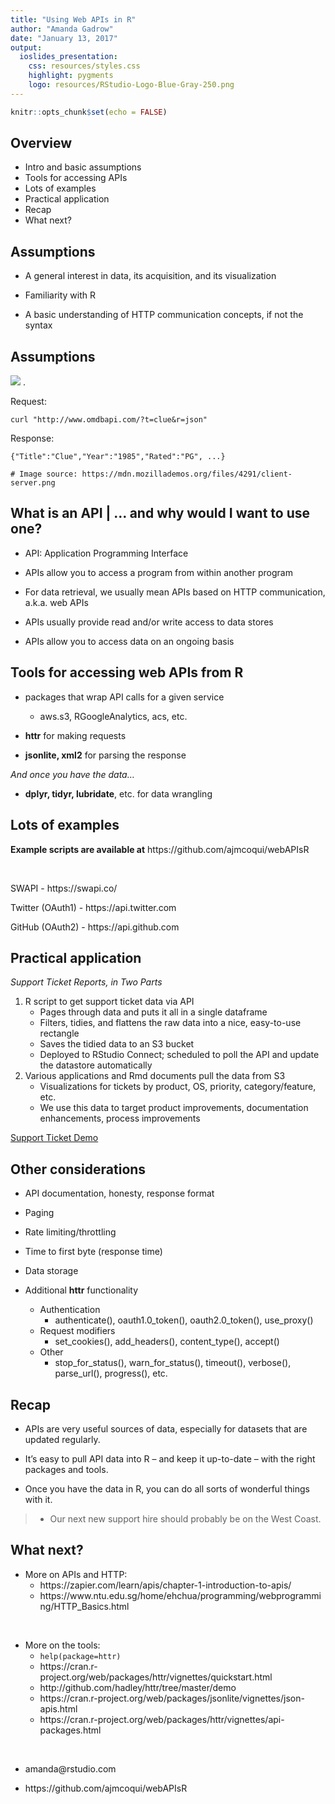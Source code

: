 ```yaml
---
title: "Using Web APIs in R"
author: "Amanda Gadrow"
date: "January 13, 2017"
output: 
  ioslides_presentation:
    css: resources/styles.css
    highlight: pygments
    logo: resources/RStudio-Logo-Blue-Gray-250.png
---
```


```r
knitr::opts_chunk$set(echo = FALSE)
```

## Overview

- Intro and basic assumptions
- Tools for accessing APIs
- Lots of examples
- Practical application
- Recap
- What next?

## Assumptions

- A general interest in data, its acquisition, and its visualization

- Familiarity with R

- A basic understanding of HTTP communication concepts, if not the syntax

## Assumptions {.smaller}

![](resources/client-server.png)
.

Request:

    curl "http://www.omdbapi.com/?t=clue&r=json"

Response:

    {"Title":"Clue","Year":"1985","Rated":"PG", ...}

```img
# Image source: https://mdn.mozillademos.org/files/4291/client-server.png
```

## What is an API | ... and why would I want to use one?

- API: Application Programming Interface

- APIs allow you to access a program from within another program

- For data retrieval, we usually mean APIs based on HTTP communication, a.k.a. web APIs

- APIs usually provide read and/or write access to data stores

- APIs allow you to access data on an ongoing basis

## Tools for accessing web APIs from R

- packages that wrap API calls for a given service
    - aws.s3, RGoogleAnalytics, acs, etc.

- **httr** for making requests

- **jsonlite, xml2** for parsing the response


*And once you have the data...*

- **dplyr, tidyr, lubridate**, etc. for data wrangling

## Lots of examples

**Example scripts are available at** https://github.com/ajmcoqui/webAPIsR

<br/>

SWAPI - https://swapi.co/

Twitter (OAuth1) - https://api.twitter.com

GitHub (OAuth2) - https://api.github.com

## Practical application {.smaller}

*Support Ticket Reports, in Two Parts*

1. R script to get support ticket data via API
    - Pages through data and puts it all in a single dataframe
    - Filters, tidies, and flattens the raw data into a nice, easy-to-use rectangle
    - Saves the tidied data to an S3 bucket
    - Deployed to RStudio Connect; scheduled to poll the API and update the datastore automatically
2. Various applications and Rmd documents pull the data from S3
    - Visualizations for tickets by product, OS, priority, category/feature, etc.
    - We use this data to target product improvements, documentation enhancements, process improvements

[Support Ticket Demo](resources/SupportTickets.html)

## Other considerations {.smaller}

- API documentation, honesty, response format

- Paging

- Rate limiting/throttling

- Time to first byte (response time)

- Data storage

- Additional **httr** functionality
    - Authentication
        - authenticate(), oauth1.0_token(), oauth2.0_token(), use_proxy()

    - Request modifiers
        - set_cookies(), add_headers(), content_type(), accept()

    - Other
        - stop_for_status(), warn_for_status(), timeout(), verbose(), parse_url(), progress(), etc.

## Recap

- APIs are very useful sources of data, especially for datasets that are updated regularly.

- It's easy to pull API data into R -- and keep it up-to-date -- with the right packages and tools.

- Once you have the data in R, you can do all sorts of wonderful things with it.

> - Our next new support hire should probably be on the West Coast.

## What next? {.smaller}

- More on APIs and HTTP: 
    - https://zapier.com/learn/apis/chapter-1-introduction-to-apis/
    - https://www.ntu.edu.sg/home/ehchua/programming/webprogramming/HTTP_Basics.html

<br/>

- More on the tools:
    - `help(package=httr)`
    - https://cran.r-project.org/web/packages/httr/vignettes/quickstart.html
    - http://github.com/hadley/httr/tree/master/demo
    - https://cran.r-project.org/web/packages/jsonlite/vignettes/json-apis.html
    - https://cran.r-project.org/web/packages/httr/vignettes/api-packages.html

<br/>

- amanda@rstudio.com

- https://github.com/ajmcoqui/webAPIsR
